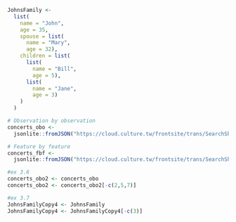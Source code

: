 ```{r}
JohnsFamily <-
  list(
    name = "John", 
    age = 35,
    spouse = list(
      name = "Mary", 
      age = 32),
    children = list(
      list(
        name = "Bill", 
        age = 5),
      list(
        name = "Jane", 
        age = 3)
    )
  )

```


```{r}
# Observation by observation
concerts_obo <-
  jsonlite::fromJSON("https://cloud.culture.tw/frontsite/trans/SearchShowAction.do?method=doFindTypeJ&category=17", simplifyDataFrame = F)

# Feature by feature
concerts_fbf <-
  jsonlite::fromJSON("https://cloud.culture.tw/frontsite/trans/SearchShowAction.do?method=doFindTypeJ&category=17", simplifyDataFrame = T)
```



```{r}
#ex 3.6
concerts_obo2 <- concerts_obo
concerts_obo2 <- concerts_obo2[-c(2,5,7)]
```


```{r}
#ex 3.7
JohnsFamilyCopy4 <- JohnsFamily
JohnsFamilyCopy4 <- JohnsFamilyCopy4[-c(3)]
```

